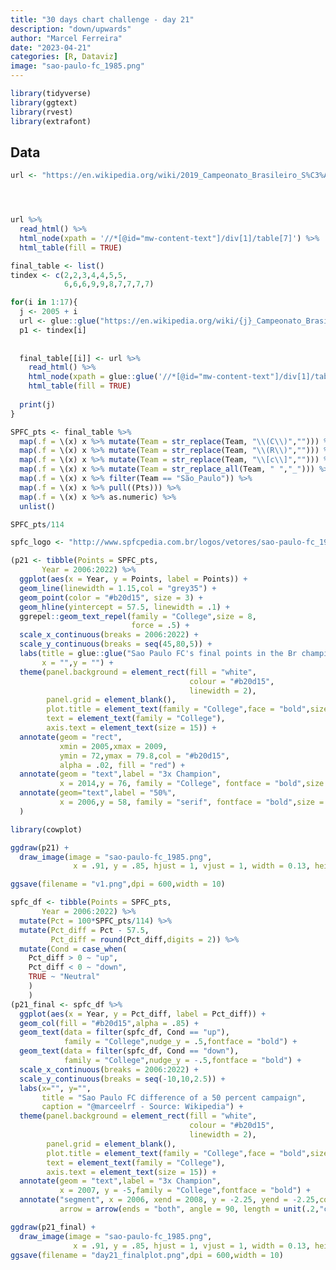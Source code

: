 ```yaml
---
title: "30 days chart challenge - day 21"
description: "down/upwards"
author: "Marcel Ferreira"
date: "2023-04-21"
categories: [R, Dataviz]
image: "sao-paulo-fc_1985.png"
---
```


```r
library(tidyverse)
library(ggtext)
library(rvest)
library(extrafont)

```

## Data

```r
url <- "https://en.wikipedia.org/wiki/2019_Campeonato_Brasileiro_S%C3%A9rie_A"




url %>% 
  read_html() %>% 
  html_node(xpath = '//*[@id="mw-content-text"]/div[1]/table[7]') %>% 
  html_table(fill = TRUE)

final_table <- list()
tindex <- c(2,2,3,4,4,5,5,
            6,6,6,9,9,8,7,7,7,7)

for(i in 1:17){
  j <- 2005 + i
  url <- glue::glue("https://en.wikipedia.org/wiki/{j}_Campeonato_Brasileiro_S%C3%A9rie_A")
  p1 <- tindex[i]
  
  
  final_table[[i]] <- url %>% 
    read_html() %>% 
    html_node(xpath = glue::glue('//*[@id="mw-content-text"]/div[1]/table[{p1}]')) %>% 
    html_table(fill = TRUE)
  
  print(j)
}
```

```r
SPFC_pts <- final_table %>%
  map(.f = \(x) x %>% mutate(Team = str_replace(Team, "\\(C\\)",""))) %>%
  map(.f = \(x) x %>% mutate(Team = str_replace(Team, "\\(R\\)",""))) %>%
  map(.f = \(x) x %>% mutate(Team = str_replace(Team, "\\[c\\]",""))) %>%
  map(.f = \(x) x %>% mutate(Team = str_replace_all(Team, " ","_"))) %>%
  map(.f = \(x) x %>% filter(Team == "São_Paulo")) %>%
  map(.f = \(x) x %>% pull((Pts))) %>%
  map(.f = \(x) x %>% as.numeric) %>%
  unlist()
```

```r
SPFC_pts/114
```

```r
spfc_logo <- "http://www.spfcpedia.com.br/logos/vetores/sao-paulo-fc_1985.png"

(p21 <- tibble(Points = SPFC_pts,
       Year = 2006:2022) %>%
  ggplot(aes(x = Year, y = Points, label = Points)) +
  geom_line(linewidth = 1.15,col = "grey35") +
  geom_point(color = "#b20d15", size = 3) +
  geom_hline(yintercept = 57.5, linewidth = .1) +
  ggrepel::geom_text_repel(family = "College",size = 8,
                           force = .5) +
  scale_x_continuous(breaks = 2006:2022) +
  scale_y_continuous(breaks = seq(45,80,5)) + 
  labs(title = glue::glue("Sao Paulo FC's final points in the Br championships."),
       x = "",y = "") + 
  theme(panel.background = element_rect(fill = "white",
                                        colour = "#b20d15",
                                        linewidth = 2),
        panel.grid = element_blank(),
        plot.title = element_text(family = "College",face = "bold",size = 20),
        text = element_text(family = "College"),
        axis.text = element_text(size = 15)) +
  annotate(geom = "rect",
           xmin = 2005,xmax = 2009,
           ymin = 72,ymax = 79.8,col = "#b20d15",
           alpha = .02, fill = "red") +
  annotate(geom = "text",label = "3x Champion",
           x = 2014,y = 76, family = "College", fontface = "bold",size = 8)+
  annotate(geom="text",label = "50%",
           x = 2006,y = 58, family = "serif", fontface = "bold",size = 3)
  ) 
```

```r
library(cowplot)

ggdraw(p21) +
  draw_image(image = "sao-paulo-fc_1985.png",
              x = .91, y = .85, hjust = 1, vjust = 1, width = 0.13, height = 0.2)
```

```r
ggsave(filename = "v1.png",dpi = 600,width = 10)
```

```r
spfc_df <- tibble(Points = SPFC_pts,
       Year = 2006:2022) %>%
  mutate(Pct = 100*SPFC_pts/114) %>%
  mutate(Pct_diff = Pct - 57.5,
         Pct_diff = round(Pct_diff,digits = 2)) %>% 
  mutate(Cond = case_when(
    Pct_diff > 0 ~ "up",
    Pct_diff < 0 ~ "down",
    TRUE ~ "Neutral"
    )
    ) 
(p21_final <- spfc_df %>% 
  ggplot(aes(x = Year, y = Pct_diff, label = Pct_diff)) +
  geom_col(fill = "#b20d15",alpha = .85) +
  geom_text(data = filter(spfc_df, Cond == "up"),
            family = "College",nudge_y = .5,fontface = "bold") +
  geom_text(data = filter(spfc_df, Cond == "down"),
            family = "College",nudge_y = -.5,fontface = "bold") +
  scale_x_continuous(breaks = 2006:2022) +
  scale_y_continuous(breaks = seq(-10,10,2.5)) +
  labs(x="", y="",
       title = "Sao Paulo FC difference of a 50 percent campaign",
       caption = "@marceelrf - Source: Wikipedia") +
  theme(panel.background = element_rect(fill = "white",
                                        colour = "#b20d15",
                                        linewidth = 2),
        panel.grid = element_blank(),
        plot.title = element_text(family = "College",face = "bold",size = 20),
        text = element_text(family = "College"),
        axis.text = element_text(size = 15)) +
  annotate(geom = "text",label = "3x Champion",
           x = 2007, y = -5,family = "College",fontface = "bold") +
  annotate("segment", x = 2006, xend = 2008, y = -2.25, yend = -2.25,col = "#b20d15",
           arrow = arrow(ends = "both", angle = 90, length = unit(.2,"cm"))))
```

```r
ggdraw(p21_final) +
  draw_image(image = "sao-paulo-fc_1985.png",
              x = .91, y = .85, hjust = 1, vjust = 1, width = 0.13, height = 0.2)
ggsave(filename = "day21_finalplot.png",dpi = 600,width = 10)
```

